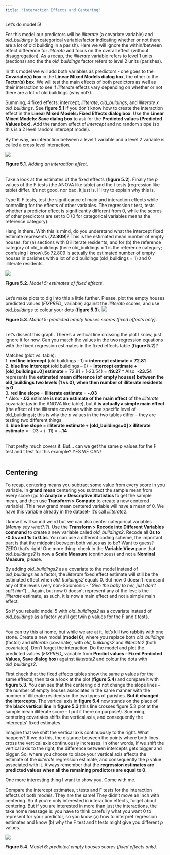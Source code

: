 ```yaml
---
title: "Interaction Effects and Centering"
---
```



Let’s do model 5!  

For this model our predictors will be *illiterate* (a covariate variable) and *old_buildings* (a categorical variable/factor indicating whether or not there are a lot of old building in a parish). Here we will ignore the within/between effect difference for *illiterate* and focus on the overall effect (without disaggregation). As a recap, the *illiterate* variable refers to level 1 units (sections) and the the *old_buildings* factor refers to level 2 units (parishes).  

In this model we will add both variables as predictors - one goes to the **Covariate(s) box** in the **Linear Mixed Models dialog box**, the other to the **Factor(s) box**. We will test the main effects of both predictors as well as their interaction to see if *illiterate* effects vary depending on whether or not there are a lot of old buildings (why not?).  

Summing, 4 fixed effects: intercept, *illiterate*, *old_buldings*, and *illiterate x old_buildings*. See **figure 5.1** if you don’t know how to create the interaction effect in the **Linear Mixed Models: Fixed Effects dialog box**. Use the **Linear Mixed Models: Save dialog box** to ask for the **Predicted values (Predicted Values box)**. Add the random effect of *intercept* and no random slope (so this is a 2 level random intercept model).  

By the way, an interaction between a level 1 variable and a level 2 variable is called a cross level interaction.

![](images/ch5/fig_5_1_interaction.gif)

**Figure 5.1**. *Adding an interaction effect*.  
&nbsp;  

Take a look at the estimates of the fixed effects (**figure 5.2**). Finally the *p* values of the F tests (the ANOVA like table) and the t tests (regression like table) differ. It’s not good, nor bad, it just is. I’ll try to explain why this is.   

Type III F tests, test the significance of main and interaction effects while controlling for the effects of other variables. The regression t test, tests whether a predictor effect is significantly different from 0, while the scores of other predictors are set to 0 (0 for categorical variables means the reference category).  

Hang in there. With this is mind, do you understand what the intercept fixed estimate represents (**72.809**)? This is the estimated mean number of empty houses, for (a) sections with 0 illiterate residents, and for (b) the reference category of old_buildings (here old_buildings = 1 is the reference category; confusing I know).So 72.809 is actually the estimated number of empty houses in parishes with a lot of old buildings (old_buildings = 1) and 0 illiterate residents.  

![](images/ch5/fig_5_2_estimates.png)

**Figure 5.2**. *Model 5: estimates of fixed effects*.   
&nbsp;  


Let’s make plots to dig into this a little further. Please, plot the empty houses predicted values (*FIXPRED_* variable) against the *illiterate* scores, and use *old_buildings* to colour your dots (**figure 5.3**).
![](images/ch5/fig_5_3_pred_f.png)

**Figure 5.3**. *Model 5: predicted empty houses scores (fixed effects only)*.   
&nbsp;  

Let’s dissect this graph. There’s a vertical line crossing the plot I know, just ignore it for now. Can you match the values in the two regression equations with the fixed regression estimates in the fixed effects table (**figure 5.2**)?   

Matches (plot vs. table):   
1. **red line intercept** (old buildings - 1) = **intercept estimate** = **72.81**   
2. **blue line intercept** (old buildings – 0) = **intercept estimate + [old_buildings=0] estimate** = 72.81 + (-23.54) = **49.27**
  * Also: **-23.54** represents the **estimated mean difference (of empty houses) between the old_buildings two levels (1 vs 0), when then number of illiterate residents is 0**   
3. **red line slope** = **illiterate estimate** = **-.03**   
  * Also: **-.03** estimate **is not an estimate of the main effect** of the *illiterate* covariate (as in the ANOVA like table), but it **is actually a simple main effect** (the effect of the illiterate covariate within one specific level of old_buildings); this is why the *p* values in the two tables differ – they are testing two different things   
4. **blue line slope** = **illiterate estimate + [old_buildings=0] x illiterate estimate** = -.03 + (-.11) = **-.14**   
&nbsp;  

That pretty much covers it. But… can we get the same *p* values for the F test and t test for this example? YES WE CAN!   
&nbsp;  

## Centering
To recap, centering means you subtract some value from every score in you variable. In **grand mean** centering you subtract the sample mean from every score (go to **Analyze > Descriptive Statistics** to get the sample mean, and then use **Transform > Compute** to create a new centered variable). This new grand mean centered variable will have a mean of 0. We have this variable already in the dataset- it’s call *illiterate2*.   

I know it will sound weird but we can also center categorical variables (*Manny say what?!?*). Use the **Transform > Recode into Different Variables command** to create a new variable called *old_buildings2*. Recode all **0s to -0.5s and 1s to 0.5s**. You can use a different coding scheme, the important part is that the midpoint between both values as to be? Want to guess? ZERO that’s right! One more thing: check in the **Variable View** pane that *old_buildings2* is now a **Scale Measure** (continuous) and not a **Nominal Measure**, please.   

By adding *old_buildings2* as a covariate to the model instead of *old_buildings* as a factor, the *illiterate* fixed effect estimate will still be the estimated effect when *old_buildings2* equals 0. But  now 0 doesn’t represent any of the levels (very non-Solomonic - *“Give the baby to her, just don't split him”*)… Again, but now 0 doesn’t represent any of the levels the *illiterate* estimate, as such, it is now a main effect and not a simple main effect.  

So if you rebuild model 5 with *old_buildings2* as a covariate instead of *old_buildings* as a factor you’ll get twin *p* values for the F and t tests.  
&nbsp;  

You can try this at home, but while we are at it, let’s kill two rabbits with one stone. Create a new model (**model 6**), where you replace both *old_buildings* (factor) and *illiterate* (covariate), with *old_buildings2* and *illiterate2* (both covariates). Don’t forget the interaction. Do the model and plot the predicted values (*FIXPRED_* variable from **Predict values – Fixed Predicted Values, Save dialog box**) against *illiterate2* and colour the dots with *old_buildings2*.   

First check that the fixed effects tables show the same *p* values for the same effects, then take a look at the plot (**figure 5.4**) and compare it with **figure 5.3**. You can see that the centering did not change the slope lines – the number of empty houses associates in the same manner with the number of illiterate residents in the two types of parishes. **But it changed the intercepts**. The vertical axis in **figure 5.4** now stands on the place of the **black vertical line** in **figure 5.3** (this line crosses figure 5.3 plot at the sample mean illiterate score – I put it there on purpose!). Summing, centering covariates shifts the vertical axis, and consequently the intercepts' fixed estimates.  

Imagine that we shift the vertical axis continuously to the right. What happens? If we do this, the distance between the points where both lines cross the vertical axis continuously increases. In other words, if we shift the vertical axis to the right, the difference between intercepts gets bigger and bigger. So, where you choose to place your vertical axis affects the estimate of the *illiterate* regression estimate, and consequently the *p* value associated with it. Always remember that the **regression estimates are predicted values when all the remaining predictors are equal to 0**.   

One more interesting thing I want to show you. Come with me.   

Compare the intercept estimates, t tests and F tests for the interaction effects of both models. They are the same! They didn’t move an inch with centering. So if you’re only interested in interaction effects, forget about centering. But if you are interested in more than just the interactions, the take home message is: you have to think carefully what you want 0 to represent for your predictor, so you know (a) how to interpret regression estimates and know (b) why the F test and t tests might give you different *p* values.

![](images/ch5/fig_5_4_m6_pred_f.png)

**Figure 5.4**. *Model 6: predicted empty houses scores (fixed effects only)*.   
&nbsp;  
